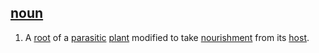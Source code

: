 ==[[noun]]==

#A [[root]] of a [[parasitic]] [[plant]] modified to take [[nourishment]] from its [[host]].